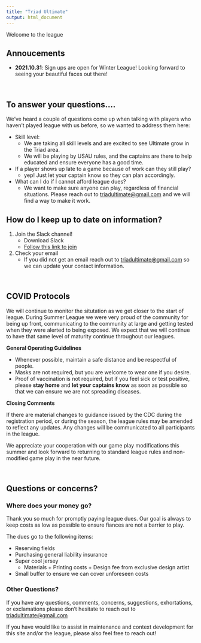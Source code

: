 ```yaml
---
title: "Triad Ultimate"
output: html_document
---
```


Welcome to the league 


## Annoucements 


* __2021.10.31__: Sign ups are open for Winter League! Looking forward to seeing your beautiful faces out there!

</br>

## To answer your questions.... 

We've heard a couple of questions come up when talking with players who haven't played league with us before, so we wanted to address them here:


* Skill level:
    * We are taking all skill levels and are excited to see Ultimate grow in the Triad area.
    * We will be playing by USAU rules, and the captains are there to help educated and ensure everyone has a good time.
* If a player shows up late to a game because of work can they still play?
    * yep! Just let your captain know so they can plan accordingly.
* What can I do if I cannot afford league dues?
    * We want to make sure anyone can play, regardless of financial situations. Please reach out to <triadultimate@gmail.com> and we will find a way to make it work.

## How do I keep up to date on information?

1. Join the Slack channel!  
    * Download Slack
    * [Follow this link to join](https://join.slack.com/t/triadareaultimate/shared_invite/zt-vtdsxl1t-hl4Ns2Phwg~VmW2~sfjUlg) 
1. Check your email  
    * If you did not get an email reach out to <triadultimate@gmail.com> so we can update your contact information.




</br>

## COVID Protocols 

We will continue to monitor the situtation as we get closer to the start of league. During Summer League we were very proud of the community for being up front, communicating to the community at large and getting tested when they were alerted to being exposed. We expect that we will continue to have that same level of maturity continue throughout our leagues.

__General Operating Guidelines__  

* Whenever possible, maintain a safe distance and be respectful of people.
* Masks are not required, but you are welcome to wear one if you desire.
* Proof of vaccination is not required, but if you feel sick or test positive, please __stay home__ and __let your captains know__ as soon as possible so that we can ensure we are not spreading diseases.

__Closing Comments__ 

If there are material changes to guidance issued by the CDC during the registration period, or during the season, the league rules may be amended to reflect any updates. Any changes will be communicated to all participants in the league. 

We appreciate your cooperation with our game play modifications this summer and look forward to returning to standard league rules and non-modified game play in the near future.

</br>

## Questions or concerns?

### Where does your money go?

Thank you so much for promptly paying league dues. Our goal is always to keep costs as low as possible to ensure fiances are not a barrier to play.

The dues go to the following items:  

* Reserving fields
* Purchasing general liability insurance  
* Super cool jersey
  * Materials + Printing costs + Design fee from exclusive design artist
* Small buffer to ensure we can cover unforeseen costs


### Other Questions?

If you have any questions, comments, concerns, suggestions, exhortations, or exclamations please don't hesitate to reach out to <triadultimate@gmail.com> 

If you have would like to assist in maintenance and context development for this site and/or the league, please also feel free to reach out!


